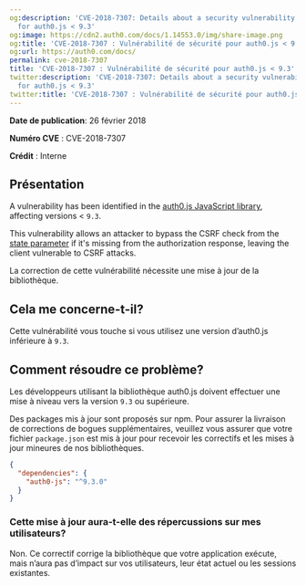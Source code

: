 ```yaml
---
og:description: 'CVE-2018-7307: Details about a security vulnerability identified
  for auth0.js < 9.3'
og:image: https://cdn2.auth0.com/docs/1.14553.0/img/share-image.png
og:title: 'CVE-2018-7307 : Vulnérabilité de sécurité pour auth0.js < 9.3'
og:url: https://auth0.com/docs/
permalink: cve-2018-7307
title: 'CVE-2018-7307 : Vulnérabilité de sécurité pour auth0.js < 9.3'
twitter:description: 'CVE-2018-7307: Details about a security vulnerability identified
  for auth0.js < 9.3'
twitter:title: 'CVE-2018-7307 : Vulnérabilité de sécurité pour auth0.js < 9.3'
---
```


**Date de publication**: 26 février 2018

**Numéro CVE** : CVE-2018-7307

**Crédit** : Interne

## Présentation

A vulnerability has been identified in the [auth0.js JavaScript library](/docs/libraries/auth0js), affecting versions < `9.3`.

This vulnerability allows an attacker to bypass the CSRF check from the [state parameter](/docs/secure/attack-protection/state-parameters) if it's missing from the authorization response, leaving the client vulnerable to CSRF attacks.

La correction de cette vulnérabilité nécessite une mise à jour de la bibliothèque.

## Cela me concerne-t-il?

Cette vulnérabilité vous touche si vous utilisez une version d’auth0.js inférieure à `9.3`.

## Comment résoudre ce problème?

Les développeurs utilisant la bibliothèque auth0.js doivent effectuer une mise à niveau vers la version `9.3` ou supérieure.

Des packages mis à jour sont proposés sur npm. Pour assurer la livraison de corrections de bogues supplémentaires, veuillez vous assurer que votre fichier `package.json` est mis à jour pour recevoir les correctifs et les mises à jour mineures de nos bibliothèques.

```json lines
{
  "dependencies": {
    "auth0-js": "^9.3.0"
  }
}
```






### Cette mise à jour aura-t-elle des répercussions sur mes utilisateurs?

Non. Ce correctif corrige la bibliothèque que votre application exécute, mais n’aura pas d’impact sur vos utilisateurs, leur état actuel ou les sessions existantes.